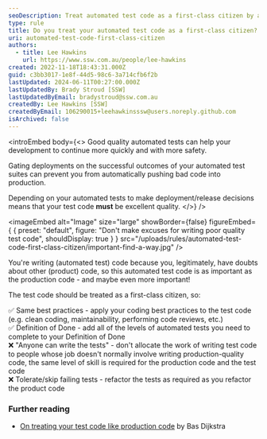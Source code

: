 ```yaml
---
seoDescription: Treat automated test code as a first-class citizen by applying best practices and maintaining high-quality code to ensure reliable testing and prevent deployment of poor quality code.
type: rule
title: Do you treat your automated test code as a first-class citizen?
uri: automated-test-code-first-class-citizen
authors:
  - title: Lee Hawkins
    url: https://www.ssw.com.au/people/lee-hawkins
created: 2022-11-18T18:43:31.000Z
guid: c3bb3017-1e8f-44d5-98c6-3a714cfb6f2b
lastUpdated: 2024-06-11T00:27:00.000Z
lastUpdatedBy: Brady Stroud [SSW]
lastUpdatedByEmail: bradystroud@ssw.com.au
createdBy: Lee Hawkins [SSW]
createdByEmail: 106290015+leehawkinsssw@users.noreply.github.com
isArchived: false
---
```


<introEmbed
  body={<>
Good quality automated tests can help your development to continue more quickly and with more safety.

Gating deployments on the successful outcomes of your automated test suites can prevent you from automatically pushing bad code into production.

Depending on your automated tests to make deployment/release decisions means that your test code **must** be excellent quality.
  </>}
/>

<imageEmbed
  alt="Image"
  size="large"
  showBorder={false}
  figureEmbed={ {
    preset: "default",
    figure: "Don't make excuses for writing poor quality test code",
    shouldDisplay: true
  } }
  src="/uploads/rules/automated-test-code-first-class-citizen/important-find-a-way.jpg"
/>

You're writing (automated test) code because you, legitimately, have doubts about other (product) code, so this automated test code is as important as the production code - and maybe even more important!

The test code should be treated as a first-class citizen, so:

✅ Same best practices - apply your coding best practices to the test code (e.g. clean coding, maintainability, performing code reviews, etc.)\
✅ Definition of Done - add all of the levels of automated tests you need to complete to your Definition of Done\
❌ "Anyone can write the tests" - don't allocate the work of writing test code to people whose job doesn't normally involve writing production-quality code, the same level of skill is required for the production code and the test code\
❌ Tolerate/skip failing tests - refactor the tests as required as you refactor the product code

### Further reading

* [On treating your test code like production code](https://www.ontestautomation.com/on-treating-your-test-code-like-production-code/) by Bas Dijkstra
